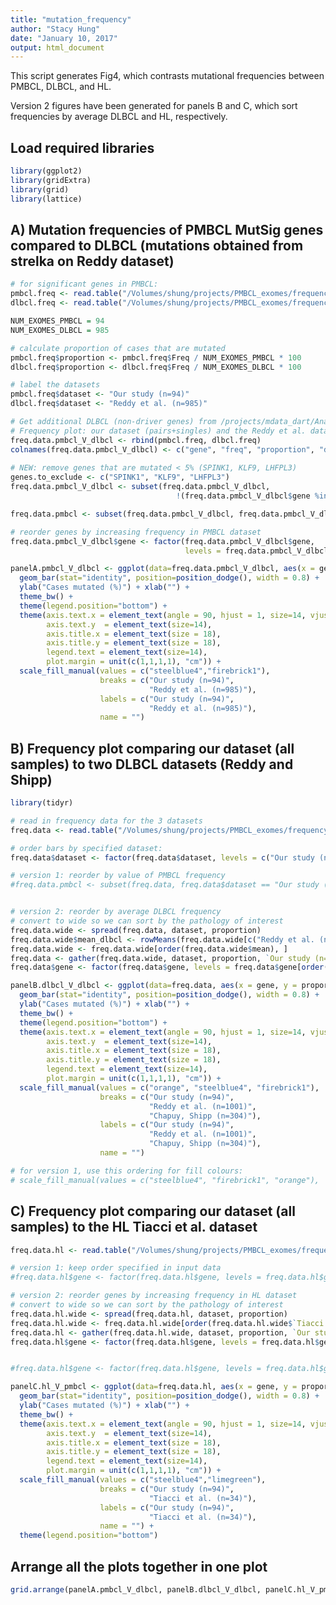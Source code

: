 ```yaml
---
title: "mutation_frequency"
author: "Stacy Hung"
date: "January 10, 2017"
output: html_document
---
```


This script generates Fig4, which contrasts mutational frequencies between PMBCL, DLBCL, and HL.

Version 2 figures have been generated for panels B and C, which sort frequencies by average DLBCL and HL, respectively.

## Load required libraries

```r
library(ggplot2)
library(gridExtra)
library(grid)
library(lattice)
```

## A) Mutation frequencies of PMBCL MutSig genes compared to DLBCL (mutations obtained from strelka on Reddy dataset)

```r
# for significant genes in PMBCL:
pmbcl.freq <- read.table("/Volumes/shung/projects/PMBCL_exomes/frequency_analysis/pmbcl-sig.gene_counts.txt", sep = "\t", header = TRUE)
dlbcl.freq <- read.table("/Volumes/shung/projects/PMBCL_exomes/frequency_analysis/dlbcl_shipp_reddy/reddy-pmbcl_sig_genes-gene_counts.txt", sep = "\t", header = TRUE)

NUM_EXOMES_PMBCL = 94
NUM_EXOMES_DLBCL = 985

# calculate proportion of cases that are mutated
pmbcl.freq$proportion <- pmbcl.freq$Freq / NUM_EXOMES_PMBCL * 100
dlbcl.freq$proportion <- dlbcl.freq$Freq / NUM_EXOMES_DLBCL * 100

# label the datasets
pmbcl.freq$dataset <- "Our study (n=94)"
dlbcl.freq$dataset <- "Reddy et al. (n=985)"

# Get additional DLBCL (non-driver genes) from /projects/mdata_dart/Analysis/Exome/StrelkaPipeline/
# Frequency plot: our dataset (pairs+singles) and the Reddy et al. dataset re-analyzed with Strelka by the Morin Lab
freq.data.pmbcl_V_dlbcl <- rbind(pmbcl.freq, dlbcl.freq)
colnames(freq.data.pmbcl_V_dlbcl) <- c("gene", "freq", "proportion", "dataset")
  
# NEW: remove genes that are mutated < 5% (SPINK1, KLF9, LHFPL3)
genes.to_exclude <- c("SPINK1", "KLF9", "LHFPL3")
freq.data.pmbcl_V_dlbcl <- subset(freq.data.pmbcl_V_dlbcl, 
                                     !(freq.data.pmbcl_V_dlbcl$gene %in% genes.to_exclude))

freq.data.pmbcl <- subset(freq.data.pmbcl_V_dlbcl, freq.data.pmbcl_V_dlbcl$dataset == "Our study (n=94)")

# reorder genes by increasing frequency in PMBCL dataset
freq.data.pmbcl_V_dlbcl$gene <- factor(freq.data.pmbcl_V_dlbcl$gene, 
                                       levels = freq.data.pmbcl_V_dlbcl$gene[order(freq.data.pmbcl$proportion)])

panelA.pmbcl_V_dlbcl <- ggplot(data=freq.data.pmbcl_V_dlbcl, aes(x = gene, y = proportion, fill=dataset)) +
  geom_bar(stat="identity", position=position_dodge(), width = 0.8) +
  ylab("Cases mutated (%)") + xlab("") +
  theme_bw() +
  theme(legend.position="bottom") +
  theme(axis.text.x = element_text(angle = 90, hjust = 1, size=14, vjust=0.5, face = "italic"),
        axis.text.y  = element_text(size=14), 
        axis.title.x = element_text(size = 18), 
        axis.title.y = element_text(size = 18), 
        legend.text = element_text(size=14), 
        plot.margin = unit(c(1,1,1,1), "cm")) +
  scale_fill_manual(values = c("steelblue4","firebrick1"),
                    breaks = c("Our study (n=94)", 
                               "Reddy et al. (n=985)"),
                    labels = c("Our study (n=94)",
                               "Reddy et al. (n=985)"),
                    name = "")
```

## B) Frequency plot comparing our dataset (all samples) to two DLBCL datasets (Reddy and Shipp)

```r
library(tidyr)

# read in frequency data for the 3 datasets
freq.data <- read.table("/Volumes/shung/projects/PMBCL_exomes/frequency_analysis/dlbcl_shipp_reddy/PMBCL_DLBCL_Shipp_Reddy-gene_proportions_complete-Shipp+Reddy_genes.txt", sep = "\t", header = TRUE)

# order bars by specified dataset:
freq.data$dataset <- factor(freq.data$dataset, levels = c("Our study (n=94)", "Reddy et al. (n=1001)", "Chapuy, Shipp (n=304)"))

# version 1: reorder by value of PMBCL frequency
#freq.data.pmbcl <- subset(freq.data, freq.data$dataset == "Our study (n=94)")


# version 2: reorder by average DLBCL frequency
# convert to wide so we can sort by the pathology of interest
freq.data.wide <- spread(freq.data, dataset, proportion)
freq.data.wide$mean_dlbcl <- rowMeans(freq.data.wide[c("Reddy et al. (n=1001)", "Chapuy, Shipp (n=304)")])
freq.data.wide <- freq.data.wide[order(freq.data.wide$mean), ]
freq.data <- gather(freq.data.wide, dataset, proportion, `Our study (n=94)`:`Chapuy, Shipp (n=304)`)
freq.data$gene <- factor(freq.data$gene, levels = freq.data$gene[order(freq.data.wide$mean_dlbcl)])

panelB.dlbcl_V_dlbcl <- ggplot(data=freq.data, aes(x = gene, y = proportion, fill=dataset)) +
  geom_bar(stat="identity", position=position_dodge(), width = 0.8) +
  ylab("Cases mutated (%)") + xlab("") +
  theme_bw() +
  theme(legend.position="bottom") +
  theme(axis.text.x = element_text(angle = 90, hjust = 1, size=14, vjust=0.5, face = "italic"),
        axis.text.y  = element_text(size=14), 
        axis.title.x = element_text(size = 18), 
        axis.title.y = element_text(size = 18), 
        legend.text = element_text(size=14), 
        plot.margin = unit(c(1,1,1,1), "cm")) +
  scale_fill_manual(values = c("orange", "steelblue4", "firebrick1"),
                    breaks = c("Our study (n=94)", 
                               "Reddy et al. (n=1001)",
                               "Chapuy, Shipp (n=304)"),
                    labels = c("Our study (n=94)",
                               "Reddy et al. (n=1001)",
                               "Chapuy, Shipp (n=304)"),
                    name = "")

# for version 1, use this ordering for fill colours: 
# scale_fill_manual(values = c("steelblue4", "firebrick1", "orange"),

```


## C) Frequency plot comparing our dataset (all samples) to the HL Tiacci et al. dataset

```r
freq.data.hl <- read.table("/Volumes/shung/projects/PMBCL_exomes/frequency_analysis/hl_tiacci/hl_vs_pmbcl-tiacci_sig_genes.gene_proportions.txt", sep = "\t", header = TRUE)

# version 1: keep order specified in input data
#freq.data.hl$gene <- factor(freq.data.hl$gene, levels = freq.data.hl$gene)

# version 2: reorder genes by increasing frequency in HL dataset
# convert to wide so we can sort by the pathology of interest
freq.data.hl.wide <- spread(freq.data.hl, dataset, proportion)
freq.data.hl.wide <- freq.data.hl.wide[order(freq.data.hl.wide$`Tiacci et al. (n=34)`, freq.data.hl.wide$`Our study (n=94)`), ]
freq.data.hl <- gather(freq.data.hl.wide, dataset, proportion, `Our study (n=94)`:`Tiacci et al. (n=34)`)
freq.data.hl$gene <- factor(freq.data.hl$gene, levels = freq.data.hl$gene[order(freq.data.hl.wide$`Tiacci et al. (n=34)`)])


#freq.data.hl$gene <- factor(freq.data.hl$gene, levels = freq.data.hl$gene[order(pmbcl.freq$proportion)])

panelC.hl_V_pmbcl <- ggplot(data=freq.data.hl, aes(x = gene, y = proportion, fill=dataset)) +
  geom_bar(stat="identity", position=position_dodge(), width = 0.8) +
  ylab("Cases mutated (%)") + xlab("") +
  theme_bw() +
  theme(axis.text.x = element_text(angle = 90, hjust = 1, size=14, vjust=0.5, face = "italic"),
        axis.text.y  = element_text(size=14), 
        axis.title.x = element_text(size = 18), 
        axis.title.y = element_text(size = 18), 
        legend.text = element_text(size=14), 
        plot.margin = unit(c(1,1,1,1), "cm")) +
  scale_fill_manual(values = c("steelblue4","limegreen"),
                    breaks = c("Our study (n=94)", 
                               "Tiacci et al. (n=34)"),
                    labels = c("Our study (n=94)",
                               "Tiacci et al. (n=34)"),
                    name = "") +
  theme(legend.position="bottom")

```


## Arrange all the plots together in one plot

```r
grid.arrange(panelA.pmbcl_V_dlbcl, panelB.dlbcl_V_dlbcl, panelC.hl_V_pmbcl, ncol=1)
```
